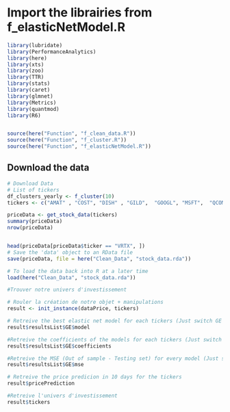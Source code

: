 # Import the librairies from f_elasticNetModel.R

```r
library(lubridate)
library(PerformanceAnalytics)
library(here)
library(xts)
library(zoo)
library(TTR)
library(stats)
library(caret)
library(glmnet)
library(Metrics)
library(quantmod)
library(R6)


source(here("Function", "f_clean_data.R"))
source(here("Function", "f_cluster.R"))
source(here("Function", "f_elasticNetModel.R"))


```


## Download the data 


```r
# Download Data
# List of tickers
df_clusters_yearly <- f_cluster(10)
tickers <- c("AMAT" , "COST", "DISH" , "GILD",  "GOOGL", "MSFT",  "QCOM", "QRTEA", "RYAAY", "VRTX")

priceData <- get_stock_data(tickers)
summary(priceData)
nrow(priceData)


head(priceData[priceData$ticker == "VRTX", ])
# Save the 'data' object to an RData file
save(priceData, file = here("Clean_Data", "stock_data.rda"))

# To load the data back into R at a later time
load(here("Clean_Data", "stock_data.rda"))


```

```r
#Trouver notre univers d'investissement

# Rouler la création de notre objet + manipulations
result <- init_instance(dataPrice, tickers)

# Retreive the best elastic net model for each tickers (Just switch GE for the another ticker)
result$resultsList$GE$model

#Retreive the coefficients of the models for each tickers (Just switch GE for the another ticker)
result$resultsList$GE$coefficients

#Retreive the MSE (Out of sample - Testing set) for every model (Just switch GE for the another ticker)
result$resultsList$GE$mse

# Retreive the price predicion in 10 days for the tickers 
result$pricePrediction

#Retreive l'univers d'investissement
result$tickers 


```




```r


```



```r


```